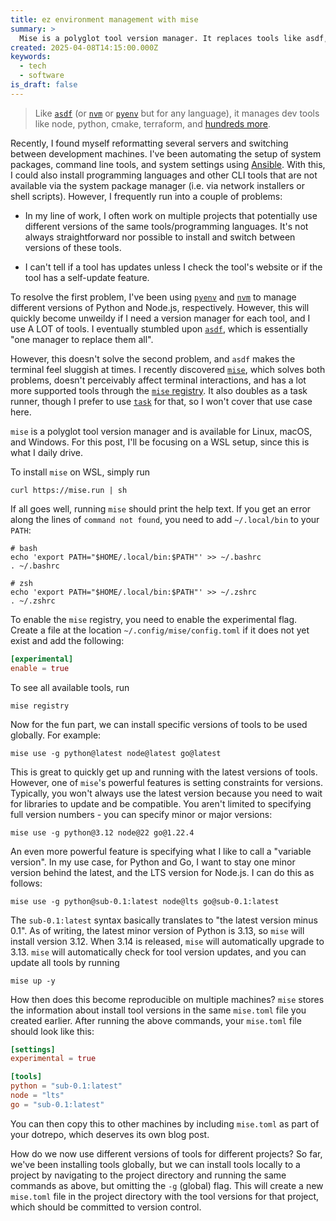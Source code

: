 ```yaml
---
title: ez environment management with mise
summary: >
  Mise is a polyglot tool version manager. It replaces tools like asdf, pyenv, nvm, etc.
created: 2025-04-08T14:15:00.000Z
keywords:
  - tech
  - software
is_draft: false
---
```


> Like [`asdf`](https://asdf-vm.com/) (or [`nvm`](https://github.com/nvm-sh/nvm) or
> [`pyenv`](https://github.com/pyenv/pyenv) but for any language), it manages dev tools like
> node, python, cmake, terraform, and [hundreds more](https://mise.jdx.dev/registry.html).

Recently, I found myself reformatting several servers and switching between development
machines. I've been automating the setup of system packages, command line tools, and system
settings using [Ansible](https://www.ansible.com/). With this, I could also install programming
languages and other CLI tools that are not available via the system package manager (i.e. via
network installers or shell scripts). However, I frequently run into a couple of problems:

- In my line of work, I often work on multiple projects that potentially use different versions
  of the same tools/programming languages. It's not always straightforward nor possible to install and
  switch between versions of these tools.

- I can't tell if a tool has updates unless I check the tool's website or if the tool has a
  self-update feature.

To resolve the first problem, I've been using [`pyenv`](https://github.com/pyenv/pyenv) and
[`nvm`](https://github.com/nvm-sh/nvm) to manage different versions of Python and Node.js,
respectively. However, this will quickly become unweildy if I need a version manager for each tool,
and I use A LOT of tools. I eventually stumbled upon [`asdf`](https://asdf-vm.com/), which is
essentially "one manager to replace them all".

However, this doesn't solve the second problem, and `asdf` makes the terminal feel sluggish
at times. I recently discovered [`mise`](https://mise.jdx.dev/), which solves both problems,
doesn't perceivably affect terminal interactions, and has a lot more supported tools through
the [`mise` registry](https://mise.jdx.dev/registry.html). It also doubles as a task runner, though
I prefer to use [`task`](https://taskfile.dev/) for that, so I won't cover that use case here.

`mise` is a polyglot tool version manager and is available for Linux, macOS, and Windows. For this
post, I'll be focusing on a WSL setup, since this is what I daily drive.

To install `mise` on WSL, simply run

```shell
curl https://mise.run | sh
```

If all goes well, running `mise` should print the help text. If you get an error along the lines
of `command not found`, you need to add `~/.local/bin` to your `PATH`:

```shell
# bash
echo 'export PATH="$HOME/.local/bin:$PATH"' >> ~/.bashrc
. ~/.bashrc

# zsh
echo 'export PATH="$HOME/.local/bin:$PATH"' >> ~/.zshrc
. ~/.zshrc
```

To enable the `mise` registry, you need to enable the experimental flag. Create a file at the
location `~/.config/mise/config.toml` if it does not yet exist and add the following:

```toml
[experimental]
enable = true
```

To see all available tools, run

```shell
mise registry
```

Now for the fun part, we can install specific versions of tools to be used globally. For example:

```shell
mise use -g python@latest node@latest go@latest
```

This is great to quickly get up and running with the latest versions of tools. However, one of
`mise`'s powerful features is setting constraints for versions. Typically, you won't always use
the latest version because you need to wait for libraries to update and be compatible. You aren't
limited to specifying full version numbers - you can specify minor or major versions:

```shell
mise use -g python@3.12 node@22 go@1.22.4
```

An even more powerful feature is specifying what I like to call a "variable version". In my use case,
for Python and Go, I want to stay one minor version behind the latest, and the LTS version for Node.js.
I can do this as follows:

```shell
mise use -g python@sub-0.1:latest node@lts go@sub-0.1:latest
```

The `sub-0.1:latest` syntax basically translates to "the latest version minus 0.1". As of writing,
the latest minor version of Python is 3.13, so `mise` will install version 3.12. When 3.14 is
released, `mise` will automatically upgrade to 3.13. `mise` will automatically check for tool
version updates, and you can update all tools by running

```shell
mise up -y
```

How then does this become reproducible on multiple machines? `mise` stores the information about
install tool versions in the same `mise.toml` file you created earlier. After running the above
commands, your `mise.toml` file should look like this:

```toml
[settings]
experimental = true

[tools]
python = "sub-0.1:latest"
node = "lts"
go = "sub-0.1:latest"
```

You can then copy this to other machines by including `mise.toml` as part of your dotrepo,
which deserves its own blog post.

How do we now use different versions of tools for different projects? So far, we've been installing
tools globally, but we can install tools locally to a project by navigating to the project directory
and running the same commands as above, but omitting the `-g` (global) flag. This will create a new
`mise.toml` file in the project directory with the tool versions for that project, which should
be committed to version control.
